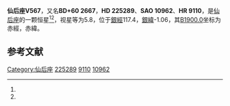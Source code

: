 {{Starbox begin
| name = 仙后座V567
}}
{{Starbox observe
| epoch = [[J2000.0|J2000.0]]
| constell = [[仙后座|仙后座]]<ref name=SIMBAD>{{cite web
 | url=http://simbad.u-strasbg.fr/simbad/sim-id?Ident=HR+9110
 | title =Pulsating variable Star
 | publisher=Centre de Données astronomiques de Strasbourg
 | work=SIMBAD
 | accessdate=2012-07-13}}</ref><ref name=DATA>{{cite web
 | url=http://vizier.u-strasbg.fr/viz-bin/VizieR-5?-out.add=.&-source=5050&-corr=PK=HR&-out.max=9999&HR=9110
 | title=VizieR Detailed Page
 | accessdate=2012-07-13
 | archive-date=2016-03-04
 | archive-url=https://web.archive.org/web/20160304195111/http://vizier.u-strasbg.fr/viz-bin/VizieR-5?-out.add=.&-source=5050&-corr=PK=HR&-out.max=9999&HR=9110
 | dead-url=no
 }}</ref>
| 星官 = 
| ra = {{RA|0|5|6.2}}<ref name=SIMBAD /><ref name=DATA />
| dec = {{DEC|+61|18|51}}<ref name=SIMBAD /><ref name=DATA />
| appmag_v = 5.8<ref name=SIMBAD /><ref name=DATA />
}}
{{Starbox character
| class = B8IVpHgMn<ref name=SIMBAD /><ref name=DATA />
| b-v = -0.09<ref name=SIMBAD /><ref name=DATA />
| u-b = -0.32<ref name=SIMBAD /><ref name=DATA />
| r-i = <ref name=SIMBAD /><ref name=DATA />
| variable = 
}}
{{Starbox astrometry
| radial_v = -0.32
| prop_mo_ra = 14
| parallax = 
| p_error = 
}}
{{Starbox catalog
| names =BD+60 2667，[[SAO星表|SAO]] 10962，[[HD星表|HD]] 225289，[[HR星表|HR]] 9110}}
{{Starbox reference |Simbad=HR+9110}}
{{Starbox end}}

'''仙后座V567'''，又名'''BD+60 2667'''，'''HD 225289'''、'''SAO 10962'''、'''HR 9110'''，是[[仙后座|仙后座]]的一颗恒星<ref name=SIMBAD /><ref name=DATA />，视星等为5.8，位于[[銀道座標系|銀經]]117.4，[[銀道座標系|銀緯]]-1.06，其[[B1900.0|B1900.0]]坐标为赤經{{RA|23|59|55.9}}，赤緯{{DEC|+60|-1.06|26}}。

== 参考文献 ==
{{reflist}}

{{star-stub}}

{{仙后座恒星}}
[[Category:仙后座|Category:仙后座]]
[[Category:HD和HDE天體|225289]]
[[Category:HR天體|9110]]
[[Category:SAO天體|10962]]